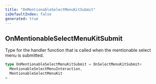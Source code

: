 ```yaml
---
title: "OnMentionableSelectMenuKitSubmit"
isDefaultIndex: false
generated: true
---
```



<!-- This file was generated from the CommandKit source. Do not modify. Instead, re-run the "docgen" script -->


## OnMentionableSelectMenuKitSubmit

<GenerationInfo sourceFile="packages/commandkit/src/components/interactive/select-menu/MentionableSelectMenuKit.ts" sourceLine="23" packageName="commandkit" />

Type for the handler function that is called when the mentionable select menu is submitted.

```ts title="Signature"
type OnMentionableSelectMenuKitSubmit = OnSelectMenuKitSubmit<
  MentionableSelectMenuInteraction,
  MentionableSelectMenuKit
>
```
